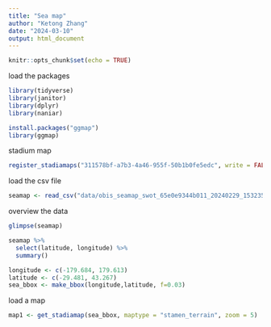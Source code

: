 ```yaml
---
title: "Sea map"
author: "Ketong Zhang"
date: "2024-03-10"
output: html_document
---
```


```r
knitr::opts_chunk$set(echo = TRUE)
```

load the packages
```r
library(tidyverse)
library(janitor)
library(dplyr)
library(naniar)
```

```r
install.packages("ggmap")
library(ggmap)
```

stadium map
```r
register_stadiamaps("311578bf-a7b3-4a46-955f-50b1b0fe5edc", write = FALSE)
```

load the csv file
```r
seamap <- read_csv("data/obis_seamap_swot_65e0e9344b011_20240229_153235_site_locations_csv.csv") %>% clean_names()
```
overview the data
```r
glimpse(seamap)
```

```r
seamap %>% 
  select(latitude, longitude) %>% 
  summary()
```
```r
longitude <- c(-179.684, 179.613)
latitude <- c(-29.481, 43.267)
sea_bbox <- make_bbox(longitude,latitude, f=0.03)
```

load a map
```r
map1 <- get_stadiamap(sea_bbox, maptype = "stamen_terrain", zoom = 5)
```

